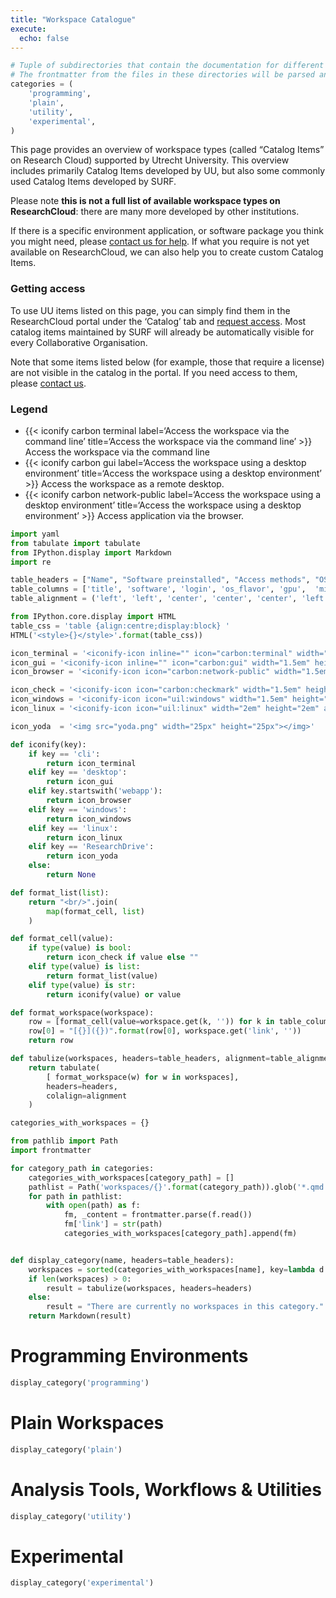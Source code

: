 ```yaml
---
title: "Workspace Catalogue"
execute:
  echo: false
---
```


```python
# Tuple of subdirectories that contain the documentation for different categories of workspaces.
# The frontmatter from the files in these directories will be parsed and displayed in the tables below.
categories = (
    'programming',
    'plain',
    'utility',
    'experimental',
)
```

This page provides an overview of workspace types (called "Catalog Items" on Research Cloud) supported by Utrecht University. This overview includes primarily Catalog Items developed by UU, but also some commonly used Catalog Items developed by SURF.

Please note **this is not a full list of available workspace types on ResearchCloud**: there are many more developed by other institutions.

If there is a specific environment application, or software package you think you might need, please [contact us for help](mailto:research.engineering@uu.nl). If what you require is not yet available on ResearchCloud, we can also help you to create custom Catalog Items.

### Getting access

To use UU items listed on this page, you can simply find them in the ResearchCloud portal under the 'Catalog' tab and [request access](manuals/catalog-item-access.qmd). Most catalog items maintained by SURF will already be automatically visible for every Collaborative Organisation.

Note that some items listed below (for example, those that require a license) are not visible in the catalog in the portal. If you need access to them, please [contact us](mailto:research.engineering@uu.nl).


### Legend

* {{< iconify carbon terminal label='Access the workspace via the command line' title='Access the workspace via the command line' >}} Access the workspace via the command line
* {{< iconify carbon gui label='Access the workspace using a desktop environment' title='Access the workspace using a desktop environment' >}} Access the workspace as a remote desktop.
* {{< iconify carbon network-public label='Access the workspace using a desktop environment' title='Access the workspace using a desktop environment' >}} Access application via the browser.

```python
import yaml
from tabulate import tabulate
from IPython.display import Markdown
import re

table_headers = ["Name", "Software preinstalled", "Access methods", "OS", "GPU", "Misc", "Owner"]
table_columns = ['title', 'software', 'login', 'os_flavor', 'gpu',  'misc', 'support']
table_alignment = ('left', 'left', 'center', 'center', 'center', 'left', 'center')

from IPython.core.display import HTML
table_css = 'table {align:centre;display:block} '
HTML('<style>{}</style>'.format(table_css))

icon_terminal = '<iconify-icon inline="" icon="carbon:terminal" width="1.5em" height="1.5em" aria-label="Access the workspace via the command line" title="Access the workspace via the command line"></iconify-icon>'
icon_gui = '<iconify-icon inline="" icon="carbon:gui" width="1.5em" height="1.5em" aria-label="Access the workspace as a remote desktop" title="Access the workspace as a remote desktop"></iconify-icon>'
icon_browser = '<iconify-icon icon="carbon:network-public" width="1.5em" height="1.5em" aria-label="Access application via the browser" title="Access application via the browser"></iconify-icon>'

icon_check = '<iconify-icon icon="carbon:checkmark" width="1.5em" height="1.5em" aria-label="Yes" title="Yes"></iconify-icon>'
icon_windows = '<iconify-icon icon="uil:windows" width="1.5em" height="1.5em" aria-label="Windows" title="Windows"></iconify-icon>'
icon_linux = '<iconify-icon icon="uil:linux" width="2em" height="2em" aria-label="Linux" title="Linux"></iconify-icon>'

icon_yoda  = '<img src="yoda.png" width="25px" height="25px"></img>'

def iconify(key):
    if key == 'cli':
        return icon_terminal
    elif key == 'desktop':
        return icon_gui
    elif key.startswith('webapp'):
        return icon_browser
    elif key == 'windows':
        return icon_windows
    elif key == 'linux':
        return icon_linux
    elif key == 'ResearchDrive':
        return icon_yoda
    else:
        return None

def format_list(list):
    return "<br/>".join(
        map(format_cell, list)
    )

def format_cell(value):
    if type(value) is bool:
        return icon_check if value else ""
    elif type(value) is list:
        return format_list(value)
    elif type(value) is str:
        return iconify(value) or value

def format_workspace(workspace):
    row = [format_cell(value=workspace.get(k, '')) for k in table_columns]
    row[0] = "[{}]({})".format(row[0], workspace.get('link', ''))
    return row

def tabulize(workspaces, headers=table_headers, alignment=table_alignment):
    return tabulate(
        [ format_workspace(w) for w in workspaces], 
        headers=headers,
        colalign=alignment
    )

categories_with_workspaces = {}

from pathlib import Path
import frontmatter

for category_path in categories:
    categories_with_workspaces[category_path] = []
    pathlist = Path('workspaces/{}'.format(category_path)).glob('*.qmd')
    for path in pathlist:
        with open(path) as f:
            fm, _content = frontmatter.parse(f.read())
            fm['link'] = str(path)
            categories_with_workspaces[category_path].append(fm)


def display_category(name, headers=table_headers):
    workspaces = sorted(categories_with_workspaces[name], key=lambda d: d.get('title', ''))
    if len(workspaces) > 0:
        result = tabulize(workspaces, headers=headers)
    else:
        result = "There are currently no workspaces in this category."
    return Markdown(result)
```


# Programming Environments
```python
display_category('programming')
```


# Plain Workspaces
```python
display_category('plain')
```

# Analysis Tools, Workflows & Utilities
```python
display_category('utility')
```

# Experimental
```python
display_category('experimental')
```
